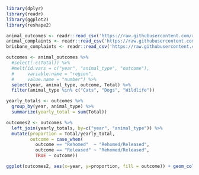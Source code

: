 ```r
library(dplyr)
library(readr)
library(ggplot2)
library(reshape2)
```


```r
animal_outcomes <- readr::read_csv('https://raw.githubusercontent.com/rfordatascience/tidytuesday/master/data/2020/2020-07-21/animal_outcomes.csv')
animal_complaints <- readr::read_csv('https://raw.githubusercontent.com/rfordatascience/tidytuesday/master/data/2020/2020-07-21/animal_complaints.csv')
brisbane_complaints <- readr::read_csv('https://raw.githubusercontent.com/rfordatascience/tidytuesday/master/data/2020/2020-07-21/brisbane_complaints.csv')
```

```r
outcomes <- animal_outcomes %>% 
  #select(-c(Total)) %>% 
  #melt(id.vars = c("year", "animal_type", "outcome"),
  #     variable.name = "region", 
  #     value.name = "number") %>% 
  select(year, animal_type, outcome, Total) %>% 
  filter(animal_type %in% c("Cats", "Dogs", "Wildlife"))

yearly_totals <- outcomes %>% 
  group_by(year, animal_type) %>% 
  summarize(yearly_total = sum(Total))

outcomes2 <- outcomes %>% 
  left_join(yearly_totals, by=c("year", "animal_type")) %>% 
  mutate(proportion = Total/yearly_total,
         outcome = case_when(
           outcome == "Rehomed"  ~ "Rehomed/Released",
           outcome == "Released" ~ "Rehomed/Released",
           TRUE ~ outcome))

ggplot(outcomes2, aes(x=year, y=proportion, fill = outcome)) + geom_col(identity= "stat") + facet_wrap(~animal_type)
```

